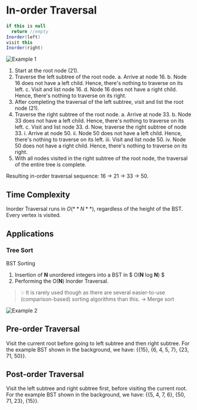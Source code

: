 # In-order Traversal

```java
if this is null
  return //empty 
Inorder(left)
visit this
Inorder(right)
```

![Example 1](../assets/inorder1.png)

1. Start at the root node (21).
2. Traverse the left subtree of the root node.
a. Arrive at node 16.
b. Node 16 does not have a left child. Hence, there's nothing to traverse on its left.
c. Visit and list node 16.
d. Node 16 does not have a right child. Hence, there's nothing to traverse on its right.
3. After completing the traversal of the left subtree, visit and list the root node (21).
4. Traverse the right subtree of the root node.
a. Arrive at node 33.
b. Node 33 does not have a left child. Hence, there's nothing to traverse on its left.
c. Visit and list node 33.
d. Now, traverse the right subtree of node 33.
i. Arrive at node 50.
ii. Node 50 does not have a left child. Hence, there's nothing to traverse on its left.
iii. Visit and list node 50.
iv. Node 50 does not have a right child. Hence, there's nothing to traverse on its right.
5. With all nodes visited in the right subtree of the root node, the traversal of the entire tree is complete.

Resulting in-order traversal sequence: 16 → 21 → 33 → 50.

## Time Complexity

Inorder Traversal runs in $O(**N**)$, regardless of the height of the BST. Every vertex is visited.

## Applications

### Tree Sort

BST Sorting

1. Insertion of **N** unordered integers into a BST in $ O(**N** log **N**) $
2. Performing the O(**N**) Inorder Traversal. 

> 💡 It is rarely used though as there are several easier-to-use (comparison-based) sorting algorithms than this. → Merge sort

![Example 2](../assets/inorder2.png)

## Pre-order Traversal

Visit the current root before going to left subtree and then right subtree. For the example BST shown in the background, we have: \{\{15\}, \{6, 4, 5, 7\}, \{23, 71, 50\}\}. 

## Post-order Traversal

Visit the left subtree and right subtree first, before visiting the current root. For the example BST shown in the background, we have: \{\{5, 4, 7, 6\}, \{50, 71, 23\}, \{15\}\}.